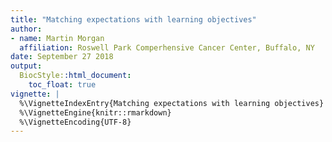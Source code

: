 ```yaml
---
title: "Matching expectations with learning objectives"
author:
- name: Martin Morgan
  affiliation: Roswell Park Comperhensive Cancer Center, Buffalo, NY
date: September 27 2018
output:
  BiocStyle::html_document:
    toc_float: true
vignette: |
  %\VignetteIndexEntry{Matching expectations with learning objectives}
  %\VignetteEngine{knitr::rmarkdown}
  %\VignetteEncoding{UTF-8}
---
```


